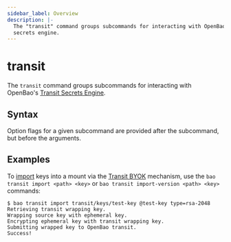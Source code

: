 ```yaml
---
sidebar_label: Overview
description: |-
  The "transit" command groups subcommands for interacting with OpenBao's Transit
  secrets engine.
---
```


# transit

The `transit` command groups subcommands for interacting with OpenBao's
[Transit Secrets Engine](../../secrets/transit/index.mdx).

## Syntax

Option flags for a given subcommand are provided after the subcommand, but before the arguments.

## Examples

To [import](import.mdx) keys into a mount via the
[Transit BYOK](../../secrets/transit/index.mdx#bring-your-own-key-byok)
mechanism, use the `bao transit import <path> <key>` or
`bao transit import-version <path> <key>` commands:

```
$ bao transit import transit/keys/test-key @test-key type=rsa-2048
Retrieving transit wrapping key.
Wrapping source key with ephemeral key.
Encrypting ephemeral key with transit wrapping key.
Submitting wrapped key to OpenBao transit.
Success!
```
